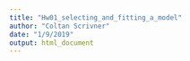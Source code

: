 ```yaml
---
title: "Hw01_selecting_and_fitting_a_model"
author: "Coltan Scrivner"
date: "1/9/2019"
output: html_document
---
```


```r


```


```r


```
